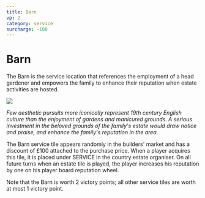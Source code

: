 ```yaml
---
title: Barn
vp: 2
category: service
surcharge: -100
---
```


# Barn

The Barn is the service location that references the employment of a head gardener and empowers the family to enhance their reputation when estate activities are hosted.

![](barn.png)

*Few aesthetic pursuits more iconically represent 19th century English culture than the enjoyment of gardens and manicured grounds. A serious investment in the beloved grounds of the family's estate would draw notice and praise, and enhance the family's reputation in the area.*

The Barn service tile appears randomly in the builders' market and has a discount of £100 attached to the purchase price. When a player acquires this tile, it is placed under SERVICE in the country estate organiser. On all future turns when an estate tile is played, the player increases his reputation by one on his player board reputation wheel.

Note that the Barn is worth 2 victory points; all other service tiles are worth at most 1 victory point.